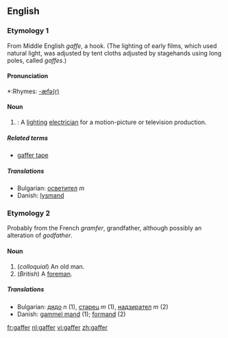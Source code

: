 ==English==
===Etymology 1===
From Middle English ''gaffe'', a hook. (The lighting of early films, which used natural light, was adjusted by tent cloths adjusted by stagehands using long poles, called ''gaffes''.)

====Pronunciation====
*:Rhymes: [[Rhymes:English:-æfə(r)|-æfə(r)]]

====Noun====
{{en-noun}}

#{{cattag|Filmology}}: A [[lighting]] [[electrician]] for a motion-picture or television production. 

=====Related terms=====
*[[gaffer tape]]

=====Translations=====
*Bulgarian: [[осветител]] ''m''
*Danish: [[lysmand]]

===Etymology 2===
Probably from the French ''gramfer'', grandfather, although possibly an alteration of ''godfather''.

====Noun====
{{en-noun}}

#(''colloquial'') An old man.
#(''British'') A [[foreman]].

=====Translations=====
*Bulgarian: [[дядо]] ''n'' (1), [[старец]] ''m'' (1), [[надзирател]] ''m'' (2)
*Danish: [[gammel mand]] (1); [[formand]] (2)

[[fr:gaffer]]
[[nl:gaffer]]
[[vi:gaffer]]
[[zh:gaffer]]